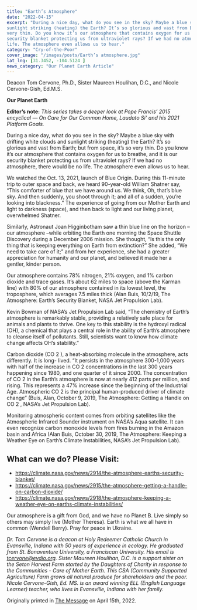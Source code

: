 ```yaml
---
title: "Earth’s Atmosphere"
date: "2022-04-15"
excerpt: "During a nice day, what do you see in the sky? Maybe a blue sky with drifting white clouds and
sunlight striking (heating) the Earth? It’s so glorious and vast from Earth; but from space, it’s so
very thin. Do you know it’s our atmosphere that contains oxygen for us to breathe, and it is our
security blanket protecting us from ultraviolet rays? If we had no atmosphere, there would be no
life. The atmosphere even allows us to hear."
category: "Cry-of-the-Poor"
cover_image: "/images/posts/Earth’s atmosphere.jpg"
lat_lng: [31.3452, -104.5124 ]
news_category: "Our Planet Earth Article"
---
```


Deacon Tom Cervone, Ph.D., Sister Maureen Houlihan, D.C., and Nicole Cervone-Gish, Ed.M.S.

**Our Planet Earth**

**Editor’s note:**
_This series takes a deeper look at Pope Francis’ 2015 encyclical ― On Care for Our Common
Home, Laudato Si’ and his 2021 Platform Goals._

During a nice day, what do you see in the sky? Maybe a blue sky with drifting white clouds and
sunlight striking (heating) the Earth? It’s so glorious and vast from Earth; but from space, it’s so
very thin. Do you know it’s our atmosphere that contains oxygen for us to breathe, and it is our
security blanket protecting us from ultraviolet rays? If we had no atmosphere, there would be no
life. The atmosphere even allows us to hear.

We watched the Oct. 13, 2021, launch of Blue Origin. During this 11-minute trip to outer space
and back, we heard 90-year-old William Shatner say, “This comforter of blue that we have
around us. We think, Oh, that’s blue sky. And then suddenly, you shoot through it; and all of a
sudden, you’re looking into blackness.” The experience of going from our Mother Earth and
light to darkness (space), and then back to light and our living planet, overwhelmed Shatner.

Similarly, Astronaut Joan Higginbotham saw a thin blue line on the horizon – our atmosphere
–while orbiting the Earth one morning the Space Shuttle Discovery during a December 2006
mission. She thought, “Is this the only thing that is keeping everything on Earth from
extinction?” She added, “We need to take care of it;” and from her experience, she had a greater
appreciation for humanity and our planet, and believed it made her a gentler, kinder person.

Our atmosphere contains 78% nitrogen, 21% oxygen, and 1% carbon dioxide and trace gases.
It’s about 62 miles to space (above the Karman line) with 80% of our atmosphere contained in its
lowest level, the troposphere, which averages 7.5 miles thick (Alan Buis, 10/2/19, The
Atmosphere: Earth’s Security Blanket, NASA Jet Propulsion Lab).

Kevin Bowman of NASA’s Jet Propulsion Lab said, “The chemistry of Earth’s atmosphere is
remarkably stable, providing a relatively safe place for animals and plants to thrive. One key to
this stability is the hydroxyl radical (OH), a chemical that plays a central role in the ability of
Earth’s atmosphere to cleanse itself of pollutants. Still, scientists want to know how climate
change affects OH’s stability.”

Carbon dioxide (CO 2 ), a heat-absorbing molecule in the atmosphere, acts differently. It is long-
lived. “It persists in the atmosphere 300-1,000 years with half of the increase in CO 2
concentrations in the last 300 years happening since 1980, and one quarter of it since 2000. The
concentration of CO 2 in the Earth’s atmosphere is now at nearly 412 parts per million, and rising.
This represents a 47% increase since the beginning of the Industrial Age. Atmospheric CO 2 is the
principal human-produced driver of climate change” (Buis, Alan, October 9, 2019, The
Atmosphere: Getting a Handle on CO 2 , NASA’s Jet Propulsion Lab).

Monitoring atmospheric content comes from orbiting satellites like the Atmospheric Infrared
Sounder instrument on NASA’s Aqua satellite. It can even recognize carbon monoxide levels
from fires burning in the Amazon basin and Africa (Alan Buis, October 30, 2019, The
Atmosphere: Keeping a Weather Eye on Earth’s Climate Instabilities, NASA’s Jet Propulsion
Lab).

## What can we do? Please Visit:

- https://climate.nasa.gov/news/2914/the-atmosphere-earths-security-blanket/
- https://climate.nasa.gov/news/2915/the-atmosphere-getting-a-handle-on-carbon-dioxide/
- https://climate.nasa.gov/news/2918/the-atmosphere-keeping-a-weather-eye-on-earths-climate-instabilities/

Our atmosphere is a gift from God, and we have no Planet B. Live simply so others may simply
live (Mother Theresa). Earth is what we all have in common (Wendell Berry). Pray for peace in
Ukraine.

_Dr. Tom Cervone is a deacon at Holy Redeemer Catholic Church in Evansville, Indiana with 50
years of experience in ecology. He graduated from St. Bonaventure University, a Franciscan
University. His email is tcervone@evdio.org. Sister Maureen Houlihan, D.C. is a support sister
on the Seton Harvest Farm started by the Daughters of Charity in response to the Communities -
Care of Mother Earth. This CSA (Community Supported Agriculture) Farm grows all natural
produce for shareholders and the poor. Nicole Cervone-Gish, Ed. MS. is an award winning ELL
(English Language Learner) teacher, who lives in Evansville, Indiana with her family._

Originally printed in [The Message](https://evdiomessage.org/) on April 15th, 2022.
